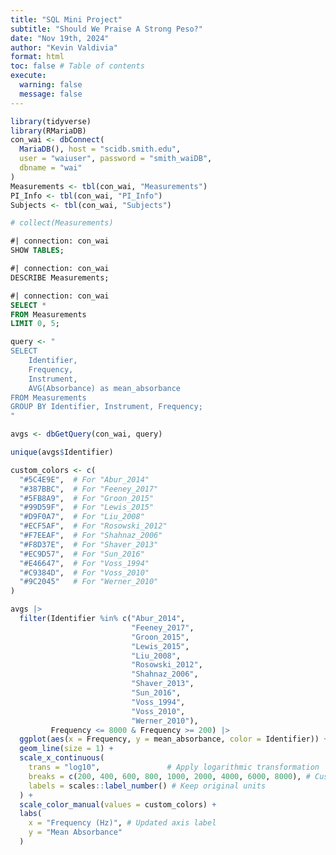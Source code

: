 ```yaml
---
title: "SQL Mini Project"
subtitle: "Should We Praise A Strong Peso?"
date: "Nov 19th, 2024"
author: "Kevin Valdivia"
format: html
toc: false # Table of contents
execute: 
  warning: false
  message: false
---
```


```r
library(tidyverse)
library(RMariaDB)
con_wai <- dbConnect(
  MariaDB(), host = "scidb.smith.edu",
  user = "waiuser", password = "smith_waiDB", 
  dbname = "wai"
)
Measurements <- tbl(con_wai, "Measurements")
PI_Info <- tbl(con_wai, "PI_Info")
Subjects <- tbl(con_wai, "Subjects")

# collect(Measurements)
```

```sql
#| connection: con_wai
SHOW TABLES;
```

```sql
#| connection: con_wai
DESCRIBE Measurements;

```

```sql
#| connection: con_wai
SELECT *
FROM Measurements
LIMIT 0, 5;
```

```r
query <- "
SELECT 
    Identifier,
    Frequency,
    Instrument,
    AVG(Absorbance) as mean_absorbance
FROM Measurements
GROUP BY Identifier, Instrument, Frequency;
"

avgs <- dbGetQuery(con_wai, query)
```

```r
unique(avgs$Identifier)
```

```r
custom_colors <- c(
  "#5C4E9E",  # For "Abur_2014"
  "#387BBC",  # For "Feeney_2017"
  "#5FB8A9",  # For "Groon_2015"
  "#99D59F",  # For "Lewis_2015"
  "#D9F0A7",  # For "Liu_2008"
  "#ECF5AF",  # For "Rosowski_2012"
  "#F7EEAF",  # For "Shahnaz_2006"
  "#F8D37E",  # For "Shaver_2013"
  "#EC9D57",  # For "Sun_2016"
  "#E46647",  # For "Voss_1994"
  "#C9384D",  # For "Voss_2010"
  "#9C2045"   # For "Werner_2010"
)

avgs |> 
  filter(Identifier %in% c("Abur_2014",
                           "Feeney_2017",
                           "Groon_2015",
                           "Lewis_2015",
                           "Liu_2008",
                           "Rosowski_2012",
                           "Shahnaz_2006",
                           "Shaver_2013",
                           "Sun_2016",
                           "Voss_1994",
                           "Voss_2010",
                           "Werner_2010"),
         Frequency <= 8000 & Frequency >= 200) |> 
  ggplot(aes(x = Frequency, y = mean_absorbance, color = Identifier)) +
  geom_line(size = 1) +
  scale_x_continuous(
    trans = "log10",               # Apply logarithmic transformation
    breaks = c(200, 400, 600, 800, 1000, 2000, 4000, 6000, 8000), # Custom breaks
    labels = scales::label_number() # Keep original units
  ) +
  scale_color_manual(values = custom_colors) +
  labs(
    x = "Frequency (Hz)", # Updated axis label
    y = "Mean Absorbance"
  )
```
